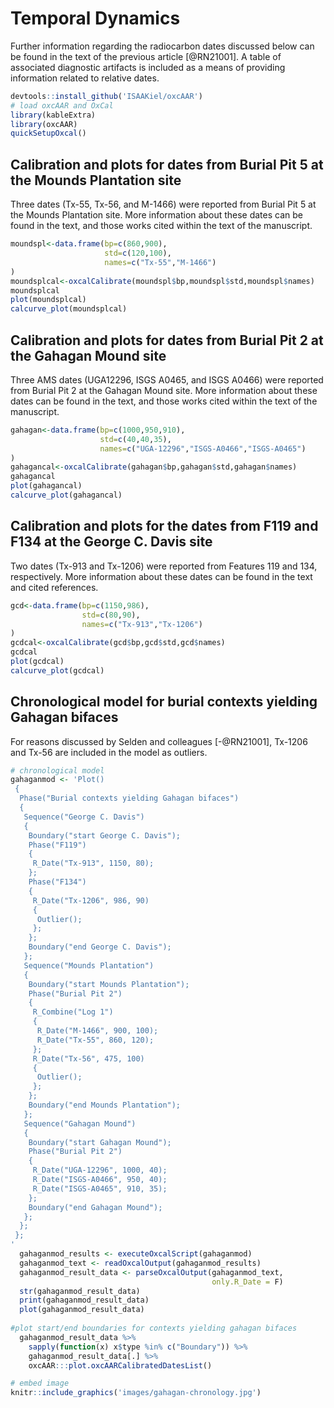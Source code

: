 # Temporal Dynamics

Further information regarding the radiocarbon dates discussed below can be found in the text of the previous article [@RN21001]. A table of associated diagnostic artifacts is included as a means of providing information related to relative dates.

```r
devtools::install_github('ISAAKiel/oxcAAR')
# load oxcAAR and OxCal
library(kableExtra)
library(oxcAAR)
quickSetupOxcal()
```

## Calibration and plots for dates from Burial Pit 5 at the Mounds Plantation site

Three dates (Tx-55, Tx-56, and M-1466) were reported from Burial Pit 5 at the Mounds Plantation site. More information about these dates can be found in the text, and those works cited within the text of the manuscript.

```r
moundspl<-data.frame(bp=c(860,900),
                     std=c(120,100),
                     names=c("Tx-55","M-1466")
)
moundsplcal<-oxcalCalibrate(moundspl$bp,moundspl$std,moundspl$names)
moundsplcal
plot(moundsplcal)
calcurve_plot(moundsplcal)
```

## Calibration and plots for dates from Burial Pit 2 at the Gahagan Mound site

Three AMS dates (UGA12296, ISGS A0465, and ISGS A0466) were reported from Burial Pit 2 at the Gahagan Mound site. More information about these dates can be found in the text, and those works cited within the text of the manuscript.

```r
gahagan<-data.frame(bp=c(1000,950,910),
                    std=c(40,40,35),
                    names=c("UGA-12296","ISGS-A0466","ISGS-A0465")
)
gahagancal<-oxcalCalibrate(gahagan$bp,gahagan$std,gahagan$names)
gahagancal
plot(gahagancal)
calcurve_plot(gahagancal)
```

## Calibration and plots for the dates from F119 and F134 at the George C. Davis site

Two dates (Tx-913 and Tx-1206) were reported from Features 119 and 134, respectively. More information about these dates can be found in the text and cited references.

```r
gcd<-data.frame(bp=c(1150,986),
                std=c(80,90),
                names=c("Tx-913","Tx-1206")
)
gcdcal<-oxcalCalibrate(gcd$bp,gcd$std,gcd$names)
gcdcal
plot(gcdcal)
calcurve_plot(gcdcal)
```

## Chronological model for burial contexts yielding Gahagan bifaces

For reasons discussed by Selden and colleagues [-@RN21001], Tx-1206 and Tx-56 are included in the model as outliers. 

```r
# chronological model
gahaganmod <- 'Plot()
 {
  Phase("Burial contexts yielding Gahagan bifaces")
  {
   Sequence("George C. Davis")
   {
    Boundary("start George C. Davis");
    Phase("F119")
    {
     R_Date("Tx-913", 1150, 80);
    };
    Phase("F134")
    {
     R_Date("Tx-1206", 986, 90)
     {
      Outlier();
     };
    };
    Boundary("end George C. Davis");
   };
   Sequence("Mounds Plantation")
   {
    Boundary("start Mounds Plantation");
    Phase("Burial Pit 2")
    {
     R_Combine("Log 1")
     {
      R_Date("M-1466", 900, 100);
      R_Date("Tx-55", 860, 120);
     };
     R_Date("Tx-56", 475, 100)
     {
      Outlier();
     };
    };
    Boundary("end Mounds Plantation");
   };
   Sequence("Gahagan Mound")
   {
    Boundary("start Gahagan Mound");
    Phase("Burial Pit 2")
    {
     R_Date("UGA-12296", 1000, 40);
     R_Date("ISGS-A0466", 950, 40);
     R_Date("ISGS-A0465", 910, 35);
    };
    Boundary("end Gahagan Mound");
   };
  };
 };
'
  gahaganmod_results <- executeOxcalScript(gahaganmod) 
  gahaganmod_text <- readOxcalOutput(gahaganmod_results)
  gahaganmod_result_data <- parseOxcalOutput(gahaganmod_text, 
                                             only.R_Date = F)
  str(gahaganmod_result_data)
  print(gahaganmod_result_data)
  plot(gahaganmod_result_data)
  
#plot start/end boundaries for contexts yielding gahagan bifaces
  gahaganmod_result_data %>%
    sapply(function(x) x$type %in% c("Boundary")) %>%
    gahaganmod_result_data[.] %>%
    oxcAAR:::plot.oxcAARCalibratedDatesList()
```

```r
# embed image
knitr::include_graphics('images/gahagan-chronology.jpg')
```
